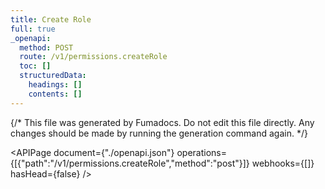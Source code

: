 ```yaml
---
title: Create Role
full: true
_openapi:
  method: POST
  route: /v1/permissions.createRole
  toc: []
  structuredData:
    headings: []
    contents: []
---
```


{/* This file was generated by Fumadocs.
Do not edit this file directly. Any changes should be made by running the generation command again. */}

<APIPage document={"./openapi.json"} operations={[{"path":"/v1/permissions.createRole","method":"post"}]} webhooks={[]} hasHead={false} />